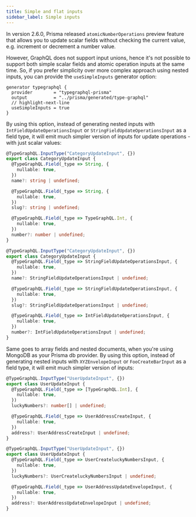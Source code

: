 ```yaml
---
title: Simple and flat inputs
sidebar_label: Simple inputs
---
```



In version 2.6.0, Prisma released `atomicNumberOperations` preview feature that allows you to update scalar fields without checking the current value, e.g. increment or decrement a number value.

However, GraphQL does not support input unions, hence it's not possible to support both simple scalar fields and atomic operation inputs at the same time. So, if you prefer simplicity over more complex approach using nested inputs, you can provide the `useSimpleInputs` generator option:

```prisma
generator typegraphql {
  provider        = "typegraphql-prisma"
  output          = "../prisma/generated/type-graphql"
  // highlight-next-line
  useSimpleInputs = true
}
```

By using this option, instead of generating nested inputs with `IntFieldUpdateOperationsInput` or `StringFieldUpdateOperationsInput` as a field type, it will emit much simpler version of inputs for update operations - with just scalar values:

<Tabs>
<TabItem value="true" label="useSimpleInputs = true">

```ts
@TypeGraphQL.InputType("CategoryUpdateInput", {})
export class CategoryUpdateInput {
  @TypeGraphQL.Field(_type => String, {
    nullable: true,
  })
  name?: string | undefined;

  @TypeGraphQL.Field(_type => String, {
    nullable: true,
  })
  slug?: string | undefined;

  @TypeGraphQL.Field(_type => TypeGraphQL.Int, {
    nullable: true,
  })
  number?: number | undefined;
}
```

</TabItem>
<TabItem value="false" label="useSimpleInputs = false">

```ts
@TypeGraphQL.InputType("CategoryUpdateInput", {})
export class CategoryUpdateInput {
  @TypeGraphQL.Field(_type => StringFieldUpdateOperationsInput, {
    nullable: true,
  })
  name?: StringFieldUpdateOperationsInput | undefined;

  @TypeGraphQL.Field(_type => StringFieldUpdateOperationsInput, {
    nullable: true,
  })
  slug?: StringFieldUpdateOperationsInput | undefined;

  @TypeGraphQL.Field(_type => IntFieldUpdateOperationsInput, {
    nullable: true,
  })
  number?: IntFieldUpdateOperationsInput | undefined;
}
```

</TabItem>
</Tabs>

Same goes to array fields and nested documents, when you're using MongoDB as your Prisma db provider.
By using this option, instead of generating nested inputs with `XYZEnvelopeInput` or `FooCreateBarInput` as a field type, it will emit much simpler version of inputs:

<Tabs>
<TabItem value="true" label="useSimpleInputs = true">

```ts
@TypeGraphQL.InputType("UserUpdateInput", {})
export class UserUpdateInput {
  @TypeGraphQL.Field(_type => [TypeGraphQL.Int], {
    nullable: true,
  })
  luckyNumbers?: number[] | undefined;

  @TypeGraphQL.Field(_type => UserAddressCreateInput, {
    nullable: true,
  })
  address?: UserAddressCreateInput | undefined;
}
```

</TabItem>
<TabItem value="false" label="useSimpleInputs = false">

```ts
@TypeGraphQL.InputType("UserUpdateInput", {})
export class UserUpdateInput {
  @TypeGraphQL.Field(_type => UserCreateluckyNumbersInput, {
    nullable: true,
  })
  luckyNumbers?: UserCreateluckyNumbersInput | undefined;

  @TypeGraphQL.Field(_type => UserAddressUpdateEnvelopeInput, {
    nullable: true,
  })
  address?: UserAddressUpdateEnvelopeInput | undefined;
}
```

</TabItem>
</Tabs>
